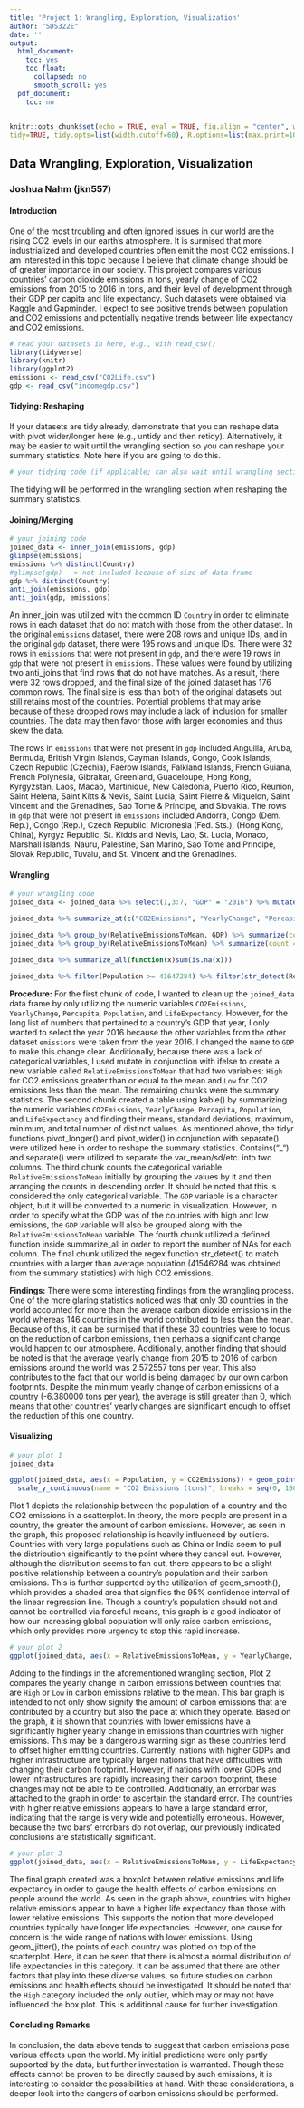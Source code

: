 ```yaml
---
title: 'Project 1: Wrangling, Exploration, Visualization'
author: "SDS322E"
date: ''
output:
  html_document:
    toc: yes
    toc_float:
      collapsed: no
      smooth_scroll: yes
  pdf_document:
    toc: no
---
```


```r
knitr::opts_chunk$set(echo = TRUE, eval = TRUE, fig.align = "center", warning = F, message = F,
tidy=TRUE, tidy.opts=list(width.cutoff=60), R.options=list(max.print=100))
```

## Data Wrangling, Exploration, Visualization

### Joshua Nahm (jkn557)

#### Introduction 

One of the most troubling and often ignored issues in our world are the rising CO2 levels in our earth's atmosphere. It is surmised that more industrialized and developed countries often emit the most CO2 emissions. I am interested in this topic because I believe that climate change should be of greater importance in our society. This project compares various countries' carbon dioxide emissions in tons, yearly change of CO2 emissions from 2015 to 2016 in tons, and their level of development through their GDP per capita and life expectancy. Such datasets were obtained via Kaggle and Gapminder. I expect to see positive trends between population and CO2 emissions and potentially negative trends between life expectancy and CO2 emissions. 

```R
# read your datasets in here, e.g., with read_csv()
library(tidyverse)
library(knitr)
library(ggplot2)
emissions <- read_csv("CO2Life.csv")
gdp <- read_csv("incomegdp.csv")
```

#### Tidying: Reshaping

If your datasets are tidy already, demonstrate that you can reshape data with pivot wider/longer here (e.g., untidy and then retidy). Alternatively, it may be easier to wait until the wrangling section so you can reshape your summary statistics. Note here if you are going to do this.

```R
# your tidying code (if applicable; can also wait until wrangling section)
```
The tidying will be performed in the wrangling section when reshaping the summary statistics.
    
#### Joining/Merging

```R
# your joining code
joined_data <- inner_join(emissions, gdp)
glimpse(emissions)
emissions %>% distinct(Country)
#glimpse(gdp) --> not included because of size of data frame
gdp %>% distinct(Country)
anti_join(emissions, gdp)
anti_join(gdp, emissions)
```

An inner_join was utilized with the common ID `Country` in order to eliminate rows in each dataset that do not match with those from the other dataset. In the original `emissions` dataset, there were 208 rows and unique IDs, and in the original `gdp` dataset, there were 195 rows and unique IDs. There were 32 rows in `emissions` that were not present in `gdp`, and there were 19 rows in `gdp` that were not present in `emissions`. These values were found by utilizing two anti_joins that find rows that do not have matches. As a result, there were 32 rows dropped, and the final size of the joined dataset has 176 common rows. The final size is less than both of the original datasets but still retains most of the countries. Potential problems that may arise because of these dropped rows may include a lack of inclusion for smaller countries. The data may then favor those with larger economies and thus skew the data.

The rows in `emissions` that were not present in `gdp` included Anguilla, Aruba, Bermuda, British Virgin Islands, Cayman Islands, Congo, Cook Islands, Czech Republic (Czechia), Faerow Islands, Falkland Islands, French Guiana, French Polynesia, Gibraltar, Greenland, Guadeloupe, Hong Kong, Kyrgyzstan, Laos, Macao, Martinique, New Caledonia, Puerto Rico, Reunion, Saint Helena, Saint Kitts & Nevis, Saint Lucia, Saint Pierre & Miquelon, Saint Vincent and the Grenadines, Sao Tome & Principe, and Slovakia. The rows in `gdp` that were not present in `emissions` included Andorra, Congo (Dem. Rep.), Congo (Rep.), Czech Republic, Micronesia (Fed. Sts.), (Hong Kong, China), Kyrgyz Republic, St. Kidds and Nevis, Lao, St. Lucia, Monaco, Marshall Islands, Nauru, Palestine, San Marino, Sao Tome and Principe, Slovak Republic, Tuvalu, and St. Vincent and the Grenadines.

####  Wrangling

```R
# your wrangling code
joined_data <- joined_data %>% select(1,3:7, "GDP" = "2016") %>% mutate("RelativeEmissionsToMean" = ifelse(CO2Emissions >= 195047774, "High", "Low"))

joined_data %>% summarize_at(c("CO2Emissions", "YearlyChange", "Percapita", "Population", "LifeExpectancy"), na.rm = T, .funs = list(Mean = mean, SD = sd, Max = max, Min = min, n = n_distinct)) %>% pivot_longer(contains("_")) %>% separate(name, into = c("variable", "stat")) %>% pivot_wider(names_from = "variable", values_from = "value") %>% knitr::kable()

joined_data %>% group_by(RelativeEmissionsToMean, GDP) %>% summarize(count = n()) %>% arrange(-count)
joined_data %>% group_by(RelativeEmissionsToMean) %>% summarize(count = n()) %>% arrange(-count)

joined_data %>% summarize_all(function(x)sum(is.na(x)))

joined_data %>% filter(Population >= 41647284) %>% filter(str_detect(RelativeEmissionsToMean, "[a-zA-Z]{4}"))

```
**Procedure:** For the first chunk of code, I wanted to clean up the `joined_data` data frame by only utilizing the numeric variables `CO2Emissions`, `YearlyChange`, `Percapita`, `Population`, and `LifeExpectancy`. However, for the long list of numbers that pertained to a country's GDP that year, I only wanted to select the year 2016 because the other variables from the other dataset `emissions` were taken from the year 2016. I changed the name to `GDP` to make this change clear. Additionally, because there was a lack of categorical variables, I used mutate in conjunction with ifelse to create a new variable called `RelativeEmissionsToMean` that had two variables: `High` for CO2 emissions greater than or equal to the mean and `Low` for CO2 emissions less than the mean. The remaining chunks were the summary statistics. The second chunk created a table using kable() by summarizing the numeric variables `CO2Emissions`, `YearlyChange`, `Percapita`, `Population`, and `LifeExpectancy` and finding their means, standard deviations, maximum, minimum, and total number of distinct values. As mentioned above, the tidyr functions pivot_longer() and pivot_wider() in conjunction with separate() were utilized here in order to reshape the summary statistics. Contains("_") and separate() were utilized to separate the var_mean/sd/etc. into two columns. The third chunk counts the categorical variable `RelativeEmissionsToMean` initially by grouping the values by it and then arranging the counts in descending order. It should be noted that this is considered the only categorical variable. The `GDP` variable is a character object, but it will be converted to a numeric in visualization. However, in order to specify what the GDP was of the countries with high and low emissions, the `GDP` variable will also be grouped along with the `RelativeEmissionsToMean` variable. The fourth chunk utilized a defined function inside summarize_all in order to report the number of NAs for each column. The final chunk utilized the regex function str_detect() to match countries with a larger than average population (41546284 was obtained from the summary statistics) with high CO2 emissions. 

**Findings:** There were some interesting findings from the wrangling process. One of the more glaring statistics noticed was that only 30 countries in the world accounted for more than the average carbon dioxide emissions in the world whereas 146 countries in the world contributed to less than the mean. Because of this, it can be surmised that if these 30 countries were to focus on the reduction of carbon emissions, then perhaps a significant change would happen to our atmosphere. Additionally, another finding that should be noted is that the average yearly change from 2015 to 2016 of carbon emissions around the world was 2.572557 tons per year. This also contributes to the fact that our world is being damaged by our own carbon footprints. Despite the minimum yearly change of carbon emissions of a country (-6.380000	tons per year), the average is still greater than 0, which means that other countries' yearly changes are significant enough to offset the reduction of this one country.

#### Visualizing

```R
# your plot 1
joined_data

ggplot(joined_data, aes(x = Population, y = CO2Emissions)) + geom_point() + ggtitle("CO2 Emissions vs Population") + xlab("Population of Country") + 
  scale_y_continuous(name = "CO2 Emissions (tons)", breaks = seq(0, 100000000000, 1000000000)) + geom_smooth(method = "lm") + theme_minimal()
```
Plot 1 depicts the relationship between the population of a country and the CO2 emissions in a scatterplot. In theory, the more people are present in a country, the greater the amount of carbon emissions. However, as seen in the graph, this proposed relationship is heavily influenced by outliers. Countries with very large populations such as China or India seem to pull the distribution significantly to the point where they cancel out. However, although the distribution seems to fan out, there appears to be a slight positive relationship between a country's population and their carbon emissions. This is further supported by the utilization of geom_smooth(), which provides a shaded area that signifies the 95% confidence interval of the linear regression line. Though a country's population should not and cannot be controlled via forceful means, this graph is a good indicator of how our increasing global population will only raise carbon emissions, which only provides more urgency to stop this rapid increase.

```R
# your plot 2
ggplot(joined_data, aes(x = RelativeEmissionsToMean, y = YearlyChange, fill = RelativeEmissionsToMean)) + geom_bar(aes(y = YearlyChange), stat = "summary", fun = mean) + ggtitle("Visual Representation of High vs. Low Emissions") + xlab("Relative Emissions to the Mean") + scale_y_continuous(name = "Yearly Change in Emissions (tons)", breaks = seq(0, 3.25, 0.25)) + theme_classic() + geom_errorbar(stat = "summary", fun.data = mean_se, width = 0.5)
```
Adding to the findings in the aforementioned wrangling section, Plot 2 compares the yearly change in carbon emissions between countries that are `High` or `Low` in carbon emissions relative to the mean. This bar graph is intended to not only show signify the amount of carbon emissions that are contributed by a country but also the pace at which they operate. Based on the graph, it is shown that countries with lower emissions have a significantly higher yearly change in emissions than countries with higher emissions. This may be a dangerous warning sign as these countries tend to offset higher emitting countries. Currently, nations with higher GDPs and higher infrastructure are typically larger nations that have difficulties with changing their carbon footprint. However, if nations with lower GDPs and lower infrastructures are rapidly increasing their carbon footprint, these changes may not be able to be controlled. Additionally, an errorbar was attached to the graph in order to ascertain the standard error. The countries with higher relative emissions appears to have a large standard error, indicating that the range is very wide and potentially erroneous. However, because the two bars' errorbars do not overlap, our previously indicated conclusions are statistically significant.

```R
# your plot 3
ggplot(joined_data, aes(x = RelativeEmissionsToMean, y = LifeExpectancy)) + geom_boxplot() + geom_jitter(alpha = 0.6, aes(color = RelativeEmissionsToMean)) + xlab("Relative Emissions to the Mean") + scale_y_continuous(name = "Life Expectancy", breaks = seq(0, 100, 5)) + theme_light() + ggtitle("Relationship Between Life Expectancy and Relative Carbon Emissions")
```

The final graph created was a boxplot between relative emissions and life expectancy in order to gauge the health effects of carbon emissions on people around the world. As seen in the graph above, countries with higher relative emissions appear to have a higher life expectancy than those with lower relative emissions. This supports the notion that more developed countries typically have longer life expectancies. However, one cause for concern is the wide range of nations with lower emissions. Using geom_jitter(), the points of each country was plotted on top of the scatterplot. Here, it can be seen that there is almost a normal distribution of life expectancies in this category. It can be assumed that there are other factors that play into these diverse values, so future studies on carbon emissions and health effects should be investigated. It should be noted that the `High` category included the only outlier, which may or may not have influenced the box plot. This is additional cause for further investigation.

#### Concluding Remarks

In conclusion, the data above tends to suggest that carbon emissions pose various effects upon the world. My initial predictions were only partly supported by the data, but further investation is warranted. Though these effects cannot be proven to be directly caused by such emissions, it is interesting to consider the possibilities at hand. With these considerations, a deeper look into the dangers of carbon emissions should be performed. 




